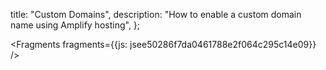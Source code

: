   title: "Custom Domains",
  description: "How to enable a custom domain name using Amplify hosting",
};






<Fragments fragments={{js: jsee50286f7da0461788e2f064c295c14e09}} />